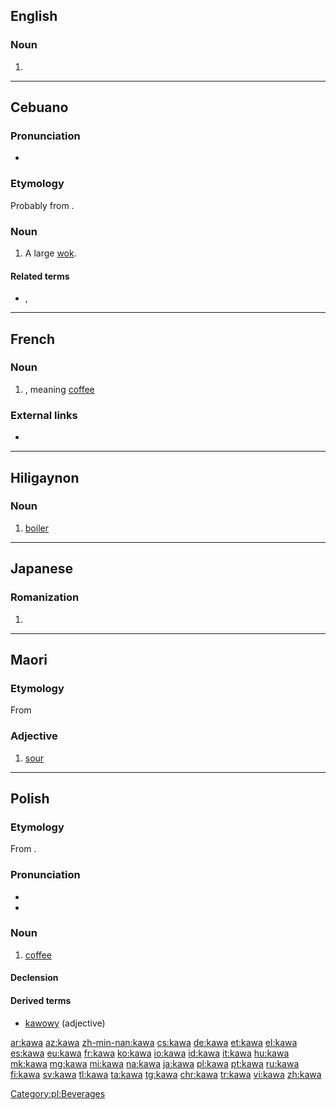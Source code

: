 {{also|kava}}
==English==

===Noun===
{{en-noun|-}}

# {{alternative form of|kava|lang=en}}

----

==Cebuano==

===Pronunciation===
* {{hyphenation|ka|wa|lang=ceb}}

===Etymology===
Probably from {{etyl|ms|ceb}} {{m|ms|kawah}}. 

===Noun===
{{head|ceb|noun}}

# A large [[wok]].

====Related terms====

* {{l|ceb|kaha}}, {{l|ceb|kalaha}}

----

==French==

===Noun===
{{fr-noun|m|-}}

# {{alternative form of|caoua|lang=fr}}, meaning [[coffee]]

===External links===
* {{R:TLFi}}

----

==Hiligaynon==

===Noun===
{{hil-noun|káwà}}

# [[boiler]]

----

==Japanese==

===Romanization===
{{ja-romaji}}

# {{ja-romanization of|かわ}}

----

==Maori==

===Etymology===
From {{etyl|poz-pol-pro|mi}} {{m|poz-pol-pro|*kawa}}

===Adjective===
{{mi-adj}}

# [[sour]]

----

==Polish==

===Etymology===
From {{etyl|tr|pl}} {{term|kahve|lang=tr}}.

===Pronunciation===
* {{audio|Pl-kawa.ogg|audio|lang=pl}}
* {{IPA|[ˈkava]|lang=pl}}

===Noun===
{{pl-noun|f|dim=kawka}}

# [[coffee]]

====Declension====
{{pl-decl-noun-f|ka|w}}

====Derived terms====
* [[kawowy]] (adjective)

[[Category:pl:Beverages]]

[[ar:kawa]]
[[az:kawa]]
[[zh-min-nan:kawa]]
[[cs:kawa]]
[[de:kawa]]
[[et:kawa]]
[[el:kawa]]
[[es:kawa]]
[[eu:kawa]]
[[fr:kawa]]
[[ko:kawa]]
[[io:kawa]]
[[id:kawa]]
[[it:kawa]]
[[hu:kawa]]
[[mk:kawa]]
[[mg:kawa]]
[[mi:kawa]]
[[na:kawa]]
[[ja:kawa]]
[[pl:kawa]]
[[pt:kawa]]
[[ru:kawa]]
[[fi:kawa]]
[[sv:kawa]]
[[tl:kawa]]
[[ta:kawa]]
[[tg:kawa]]
[[chr:kawa]]
[[tr:kawa]]
[[vi:kawa]]
[[zh:kawa]]